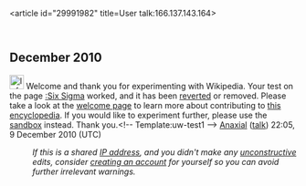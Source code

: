 <article id="29991982" title=User talk:166.137.143.164>
	<talkpage id="29991982" title="User talk:166.137.143.164">
== December 2010 ==
[[File:Information.svg|25px|alt=|link=]] Welcome and thank you for experimenting with Wikipedia. Your test on the page [[:Six Sigma]] worked, and it has been [[Help:Reverting|reverted]] or removed. Please take a look at the [[Wikipedia:Introduction|welcome page]] to learn more about contributing to [[Wikipedia|this encyclopedia]]. If you would like to experiment further, please use the [[Wikipedia:Sandbox|sandbox]] instead. Thank you.&lt;!-- Template:uw-test1 --&gt; [[User:Anaxial|Anaxial]] ([[User talk:Anaxial|talk]]) 22:05, 9 December 2010 (UTC)
:''If this is a shared [[IP address]], and you didn't make any [[Wikipedia:vandalism|unconstructive]] edits, consider [[Wikipedia:Why create an account?|creating an account]] for yourself so you can avoid further irrelevant warnings.''
	</talkpage>
</article>